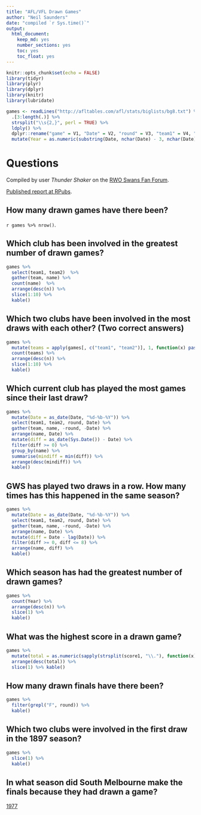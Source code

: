 ```yaml
---
title: "AFL/VFL Drawn Games"
author: "Neil Saunders"
date: "compiled `r Sys.time()`"
output: 
  html_document: 
    keep_md: yes
    number_sections: yes
    toc: yes
    toc_float: yes
---
```


```r
knitr::opts_chunk$set(echo = FALSE)
library(tidyr)
library(plyr)
library(dplyr)
library(knitr)
library(lubridate)

games <- readLines("http://afltables.com/afl/stats/biglists/bg8.txt") %>%
  .[3:length(.)] %>% 
  strsplit("\\s{2,}", perl = TRUE) %>%
  ldply() %>%
  dplyr::rename("game" = V1, "Date" = V2, "round" = V3, "team1" = V4, "score1" = V5, "team2" = V6, "score2" = V7, "venue" = V8) %>%
  mutate(Year = as.numeric(substring(Date, nchar(Date) - 3, nchar(Date))))
```

# Questions
Compiled by user *Thunder Shaker* on the [RWO Swans Fan Forum](http://www.redandwhiteonline.com/forum/showthread.php/43085-Lies-damned-lies-and-statistics?p=732150&viewfull=1#post732150).

[Published report at RPubs](http://rpubs.com/neilfws/292080).

## How many drawn games have there been?
`r games %>% nrow()`.

## Which club has been involved in the greatest number of drawn games?
```r
games %>% 
  select(team1, team2)  %>% 
  gather(team, name) %>% 
  count(name)  %>% 
  arrange(desc(n)) %>% 
  slice(1:10) %>%
  kable()
```

## Which two clubs have been involved in the most draws with each other? (Two correct answers)
```r
games %>% 
  mutate(teams = apply(games[, c("team1", "team2")], 1, function(x) paste(sort(x), collapse = "/"))) %>% 
  count(teams) %>% 
  arrange(desc(n)) %>% 
  slice(1:10) %>%
  kable()
```

## Which current club has played the most games since their last draw?
```r
games %>% 
  mutate(Date = as_date(Date, "%d-%b-%Y")) %>% 
  select(team1, team2, round, Date) %>% 
  gather(team, name, -round, -Date) %>% 
  arrange(name, Date) %>% 
  mutate(diff = as_date(Sys.Date()) - Date) %>% 
  filter(diff >= 0) %>% 
  group_by(name) %>% 
  summarise(mindiff = min(diff)) %>%
  arrange(desc(mindiff)) %>%
  kable()
```

## GWS has played two draws in a row. How many times has this happened in the same season?
```r
games %>% 
  mutate(Date = as_date(Date, "%d-%b-%Y")) %>% 
  select(team1, team2, round, Date) %>% 
  gather(team, name, -round, -Date) %>% 
  arrange(name, Date) %>% 
  mutate(diff = Date - lag(Date)) %>% 
  filter(diff >= 0, diff <= 8) %>% 
  arrange(name, diff) %>%
  kable()
```

## Which season has had the greatest number of drawn games?
```r
games %>% 
  count(Year) %>% 
  arrange(desc(n)) %>%
  slice(1) %>%
  kable()
```

## What was the highest score in a drawn game?
```r
games %>% 
  mutate(total = as.numeric(sapply(strsplit(score1, "\\."), function(x) x[3]))) %>%
  arrange(desc(total)) %>% 
  slice(1) %>% kable()
```

## How many drawn finals have there been?
```r
games %>%
  filter(grepl("F", round)) %>%
  kable()
```

## Which two clubs were involved in the first draw in the 1897 season?
```r
games %>% 
  slice(1) %>%
  kable()
```

## In what season did South Melbourne make the finals because they had drawn a game?
 [1977](http://australianfootball.com/articles/view/Drawing%2Bthe%2Bbest%2Bconclusion/177)
